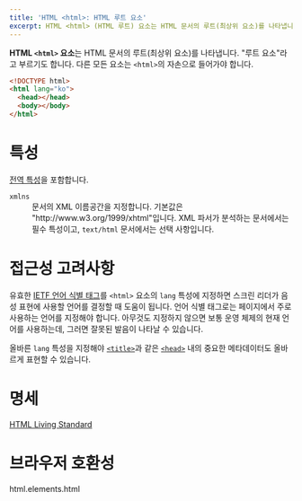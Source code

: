 ```yaml
---
title: 'HTML <html>: HTML 루트 요소'
excerpt: HTML <html> (HTML 루트) 요소는 HTML 문서의 루트(최상위 요소)를 나타냅니다. "루트 요소"라고 부르기도 합니다.
---
```


**HTML `<html>` 요소**는 HTML 문서의 루트(최상위 요소)를 나타냅니다. "루트 요소"라고 부르기도 합니다. 다른 모든 요소는 `<html>`의 자손으로 들어가야 합니다.

```html
<!DOCTYPE html>
<html lang="ko">
  <head></head>
  <body></body>
</html>
```

# 특성

[전역 특성](/docs/Web/HTML/Global_attributes)을 포함합니다.

<dl>
  <dt>
    <code>xmlns</code>
  </dt>
  <dd>
    문서의 XML 이름공간을 지정합니다. 기본값은 "http://www.w3.org/1999/xhtml"입니다. XML 파서가 분석하는 문서에서는 필수
    특성이고, <code>text/html</code> 문서에서는 선택 사항입니다.
  </dd>
</dl>

# 접근성 고려사항

유효한 [IETF 언어 식별 태그](https://www.ietf.org/rfc/bcp/bcp47.txt)를 `<html>` 요소의 `lang` 특성에 지정하면 스크린 리더가 음성 표현에 사용할 언어를 결정할 때 도움이 됩니다. 언어 식별 태그로는 페이지에서 주로 사용하는 언어를 지정해야 합니다. 아무것도 지정하지 않으면 보통 운영 체제의 현재 언어를 사용하는데, 그러면 잘못된 발음이 나타날 수 있습니다.

올바른 `lang` 특성을 지정해야 [`<title>`](./title)과 같은 [`<head>`](./head) 내의 중요한 메타데이터도 올바르게 표현할 수 있습니다.

# 명세

[HTML Living Standard](https://html.spec.whatwg.org/multipage/semantics.html#the-html-element)

# 브라우저 호환성

<BrowserCompat>html.elements.html</BrowserCompat>
